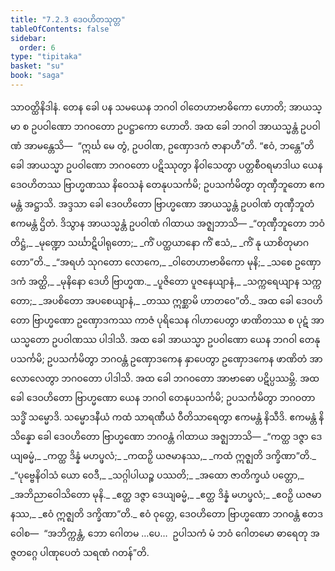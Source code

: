 ```yaml
---
title: "7.2.3 ဒေဝဟိတသုတ္တ"
tableOfContents: false
sidebar:
  order: 6
type: "tipitaka"
basket: "su"
book: "saga"
---
```



<DynamicBreadcrumb />

<Division number="199" book="saga">

<Paragraph number="1237" book="saga">
သာဝတ္ထိနိဒါနံ. တေန ခေါ ပန သမယေန ဘဂဝါ ဝါတေဟာဗာဓိကော ဟောတိ; အာယသ္မာ စ ဥပဝါဏော ဘဂဝတော ဥပဋ္ဌာကော ဟောတိ. အထ ခေါ ဘဂဝါ အာယသ္မန္တံ ဥပဝါဏံ အာမန္တေသိ—  “ဣင်္ဃ မေ တွံ, ဥပဝါဏ, ဥဏှောဒကံ ဇာနာဟီ”တိ. “ဧဝံ, ဘန္တေ”တိ ခေါ အာယသ္မာ ဥပဝါဏော ဘဂဝတော ပဋိဿုတွာ နိဝါသေတွာ ပတ္တစီဝရမာဒါယ ယေန ဒေဝဟိတဿ ဗြာဟ္မဏဿ နိဝေသနံ တေနုပသင်္ကမိ; ဥပသင်္ကမိတွာ တုဏှီဘူတော ဧကမန္တံ အဋ္ဌာသိ. အဒ္ဒသာ ခေါ ဒေဝဟိတော ဗြာဟ္မဏော အာယသ္မန္တံ ဥပဝါဏံ တုဏှီဘူတံ ဧကမန္တံ ဌိတံ. ဒိသွာန အာယသ္မန္တံ ဥပဝါဏံ ဂါထာယ အဇ္ဈဘာသိ—
</Paragraph>

<Paragraph number="1238" type="verses" book="saga">
_“တုဏှီဘူတော ဘဝံ တိဋ္ဌံ,_  
_မုဏ္ဍော သင်္ဃာဋိပါရုတော;_  
_ကိံ ပတ္ထယာနော ကိံ ဧသံ,_  
_ကိံ နု ယာစိတုမာဂတော”တိ._  

</Paragraph>

<Paragraph number="1239" type="verses" book="saga">
_“အရဟံ သုဂတော လောကေ,_  
_ဝါတေဟာဗာဓိကော မုနိ;_  
_သစေ ဥဏှောဒကံ အတ္ထိ,_  
_မုနိနော ဒေဟိ ဗြာဟ္မဏ._  

</Paragraph>

<Paragraph number="1240" type="verses" book="saga">
_ပူဇိတော ပူဇနေယျာနံ,_  
_သက္ကရေယျာန သက္ကတော;_  
_အပစိတော အပစေယျာနံ,_  
_တဿ ဣစ္ဆာမိ ဟာတဝေ”တိ._  

</Paragraph>

<Paragraph number="1241" book="saga">
အထ ခေါ ဒေဝဟိတော ဗြာဟ္မဏော ဥဏှောဒကဿ ကာဇံ ပုရိသေန ဂါဟာပေတွာ ဖာဏိတဿ စ ပုဋံ အာယသ္မတော ဥပဝါဏဿ ပါဒါသိ. အထ ခေါ အာယသ္မာ ဥပဝါဏော ယေန ဘဂဝါ တေနုပသင်္ကမိ; ဥပသင်္ကမိတွာ ဘဂဝန္တံ ဥဏှောဒကေန နှာပေတွာ ဥဏှောဒကေန ဖာဏိတံ အာလောလေတွာ ဘဂဝတော ပါဒါသိ. အထ ခေါ ဘဂဝတော အာဗာဓော ပဋိပ္ပဿမ္ဘိ.
</Paragraph>

<Paragraph number="1242" book="saga">
အထ ခေါ ဒေဝဟိတော ဗြာဟ္မဏော ယေန ဘဂဝါ တေနုပသင်္ကမိ; ဥပသင်္ကမိတွာ ဘဂဝတာ သဒ္ဓိံ သမ္မောဒိ. သမ္မောဒနီယံ ကထံ သာရဏီယံ ဝီတိသာရေတွာ ဧကမန္တံ နိသီဒိ. ဧကမန္တံ နိသိန္နော ခေါ ဒေဝဟိတော ဗြာဟ္မဏော ဘဂဝန္တံ ဂါထာယ အဇ္ဈဘာသိ—
</Paragraph>

<Paragraph number="1243" type="verses" book="saga">
_“ကတ္ထ ဒဇ္ဇာ ဒေယျဓမ္မံ,_  
_ကတ္ထ ဒိန္နံ မဟပ္ဖလံ;_  
_ကထဉှိ ယဇမာနဿ,_  
_ကထံ ဣဇ္ဈတိ ဒက္ခိဏာ”တိ._  

</Paragraph>

<Paragraph number="1244" type="verses" book="saga">
_“ပုဗ္ဗေနိဝါသံ ယော ဝေဒီ,_  
_သဂ္ဂါပါယဉ္စ ပဿတိ;_  
_အထော ဇာတိက္ခယံ ပတ္တော,_  
_အဘိညာဝေါသိတော မုနိ._  

</Paragraph>

<Paragraph number="1245" type="verses" book="saga">
_ဧတ္ထ ဒဇ္ဇာ ဒေယျဓမ္မံ,_  
_ဧတ္ထ ဒိန္နံ မဟပ္ဖလံ;_  
_ဧဝဉှိ ယဇမာနဿ,_  
_ဧဝံ ဣဇ္ဈတိ ဒက္ခိဏာ”တိ._  

</Paragraph>

<Paragraph number="1246" book="saga">
ဧဝံ ဝုတ္တေ, ဒေဝဟိတော ဗြာဟ္မဏော ဘဂဝန္တံ ဧတဒဝေါစ—  “အဘိက္ကန္တံ, ဘော ဂေါတမ …ပေ…  ဥပါသကံ မံ ဘဝံ ဂေါတမော ဓာရေတု အဇ္ဇတဂ္ဂေ ပါဏုပေတံ သရဏံ ဂတန်”တိ.
</Paragraph>
</Division>